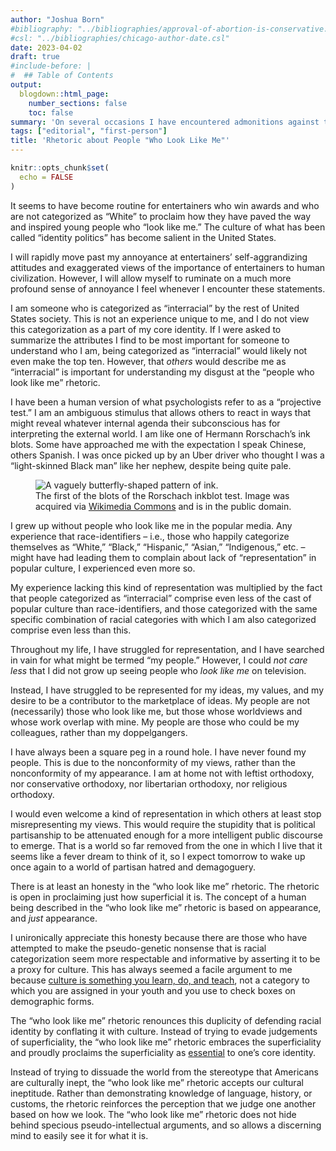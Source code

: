 ```yaml
---
author: "Joshua Born"
#bibliography: "../bibliographies/approval-of-abortion-is-conservative.bib"
#csl: "../bibliographies/chicago-author-date.csl"
date: 2023-04-02
draft: true
#include-before: |
#  ## Table of Contents
output:
  blogdown::html_page:
    number_sections: false
    toc: false
summary: 'On several occasions I have encountered admonitions against those who do not understand what it is like to grow up not seeing people who "look like you." This article is a response.'
tags: ["editorial", "first-person"]
title: 'Rhetoric about People "Who Look Like Me"'
---
```


```r
knitr::opts_chunk$set(
  echo = FALSE
)
```

It seems to have become routine for entertainers who win awards and who are not categorized as "White" to proclaim how they have paved the way and inspired young people who "look like me." The culture of what has been called "identity politics" has become salient in the United States. 

I will rapidly move past my annoyance at entertainers' self-aggrandizing attitudes and exaggerated views of the importance of entertainers to human civilization. However, I will allow myself to ruminate on a much more profound sense of annoyance I feel whenever I encounter these statements. 

I am someone who is categorized as "interracial" by the rest of United States society. This is not an experience unique to me, and I do not view this categorization as a part of my core identity. If I were asked to summarize the attributes I find to be most important for someone to understand who I am, being categorized as "interracial" would likely not even make the top ten. However, that _others_ would describe me as "interracial" is important for understanding my disgust at the "people who look like me" rhetoric. 

I have been a human version of what psychologists refer to as a "projective test." I am an ambiguous stimulus that allows others to react in ways that might reveal whatever internal agenda their subconscious has for interpreting the external world. I am like one of Hermann Rorschach's ink blots. Some have approached me with the expectation I speak Chinese, others Spanish. I was once picked up by an Uber driver who thought I was a "light-skinned Black man" like her nephew, despite being quite pale.

![The first of the blots of the Rorschach inkblot test. Image was acquired via
[Wikimedia Commons](https://commons.wikimedia.org/wiki/File:Rorschach_blot_01.jpg) and is in the public domain.
](/images/rorschach-blot.jpg){alt="A vaguely butterfly-shaped pattern of ink."}

I grew up without people who look like me in the popular media. Any experience that race-identifiers -- i.e., those who happily categorize themselves as "White," "Black," "Hispanic," "Asian," "Indigenous," etc. -- might have had leading them to complain about lack of "representation" in popular culture, I experienced even more so.

My experience lacking this kind of representation was multiplied by the fact that people categorized as "interracial" comprise even less of the cast of popular culture than race-identifiers, and those categorized with the same specific combination of racial categories with which I am also categorized comprise even less than this.

Throughout my life, I have struggled for representation, and I have searched in vain for what might be termed "my people." However, I could _not care less_ that I did not grow up seeing people who _look like me_ on television.

Instead, I have struggled to be represented for my ideas, my values, and my desire to be a contributor to the marketplace of ideas. My people are not (necessarily) those who look like me, but those whose worldviews and whose work overlap with mine. My people are those who could be my colleagues, rather than my doppelgangers.

I have always been a square peg in a round hole. I have never found my people. This is due to the nonconformity of my views, rather than the nonconformity of my appearance. I am at home not with leftist orthodoxy, nor conservative orthodoxy, nor libertarian orthodoxy, nor religious orthodoxy.

I would even welcome a kind of representation in which others at least stop misrepresenting my views. This would require the stupidity that is political partisanship to be attenuated enough for a more intelligent public discourse to emerge. That is a world so far removed from the one in which I live that it seems like a fever dream to think of it, so I expect tomorrow to wake up once again to a world of partisan hatred and demagoguery. 

There is at least an honesty in the "who look like me" rhetoric. The rhetoric is open in proclaiming just how superficial it is. The concept of a human being described in the "who look like me" rhetoric is based on appearance, and _just_ appearance.

I unironically appreciate this honesty because there are those who have attempted to make the pseudo-genetic nonsense that is racial categorization seem more respectable and informative by asserting it to be a proxy for culture. This has always seemed a facile argument to me because [culture is something you learn, do, and teach](/kwame-anthony-appiahs-criticism-of-cultural-appropriation-criticism.html), not a category to which you are assigned in your youth and you use to check boxes on demographic forms.

The "who look like me" rhetoric renounces this duplicity of defending racial identity by conflating it with culture. Instead of trying to evade judgements of superficiality, the "who look like me" rhetoric embraces the superficiality and proudly proclaims the superficiality as [essential](/essentialism.html) to one's core identity.

Instead of trying to dissuade the world from the stereotype that Americans are culturally inept, the "who look like me" rhetoric accepts our cultural ineptitude. Rather than demonstrating knowledge of language, history, or customs, the rhetoric reinforces the perception that we judge one another based on how we look. The "who look like me" rhetoric does not hide behind specious pseudo-intellectual arguments, and so allows a discerning mind to easily see it for what it is.
